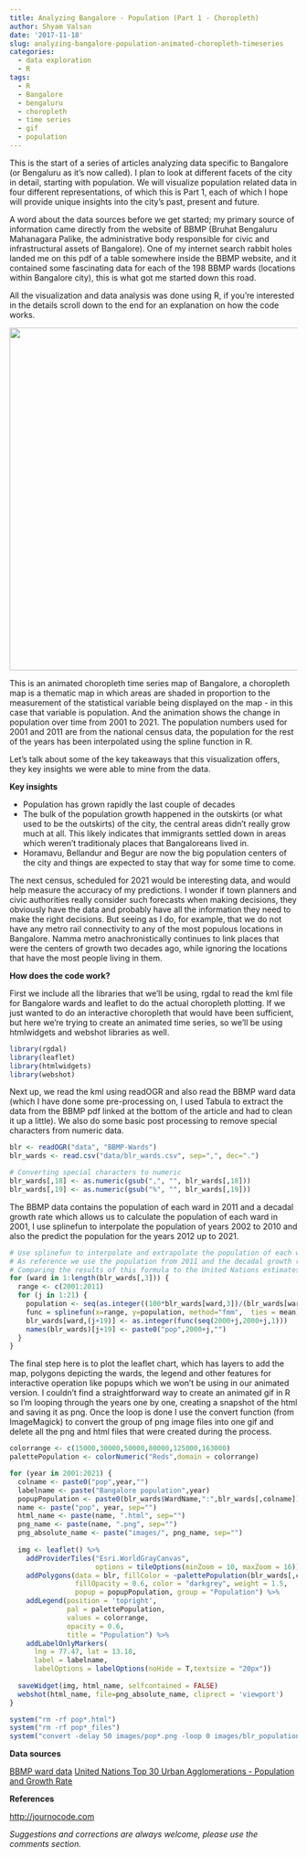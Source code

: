 ```yaml
---
title: Analyzing Bangalore - Population (Part 1 - Choropleth)
author: Shyam Valsan
date: '2017-11-18'
slug: analyzing-bangalore-population-animated-choropleth-timeseries
categories:
  - data exploration
  - R
tags:
  - R
  - Bangalore
  - bengaluru
  - choropleth
  - time series
  - gif
  - population
---
```


This is the start of a series of articles analyzing data specific to Bangalore (or Bengaluru as it's now called). I plan to look at different facets of the city in detail, starting with population. We will visualize population related data in four different representations, of which this is Part 1, each of which I hope will provide unique insights into the city's past, present and future. 

A word about the data sources before we get started; my primary source of information came directly from the website of BBMP (Bruhat Bengaluru Mahanagara Palike, the administrative body responsible for civic and infrastructural assets of Bangalore). One of my internet search rabbit holes landed me on this pdf of a table somewhere inside the BBMP website, and it contained some fascinating data for each of the 198 BBMP wards (locations within Bangalore city), this is what got me started down this road.

All the visualization and data analysis was done using R, if you're interested in the details scroll down to the end for an explanation on how the code works. 

<img src="https://i.imgur.com/9bHbXbh.gif" width="800" height="600" />

This is an animated choropleth time series map of Bangalore, a choropleth map is a thematic map in which areas are shaded in proportion to the measurement of the statistical variable being displayed on the map - in this case that variable is population. And the animation shows the change in population over time from 2001 to 2021. The population numbers used for 2001 and 2011 are from the national census data, the population for the rest of the years has been interpolated using the spline function in R.

Let's talk about some of the key takeaways that this visualization offers, they key insights we were able to mine from the data.

**Key insights**

 - Population has grown rapidly the last couple of decades
 - The bulk of the population growth happened in the outskirts (or what used to be the outskirts) of the city, the central areas didn't really grow much at all. This likely indicates that immigrants settled down in areas which weren't traditionaly places that Bangaloreans lived in.
 - Horamavu, Bellandur and Begur are now the big population centers of the city and things are expected to stay that way for some time to come. 
 
The next census, scheduled for 2021 would be interesting data, and would help measure the accuracy of my predictions. I wonder if town planners and civic authorities really consider such forecasts when making decisions, they obviously have the data and probably have all the information they need to make the right decisions. But seeing as I do, for example, that we do not have any metro rail connectivity to any of the most populous locations in Bangalore. Namma metro anachronistically continues to link places that were the centers of growth two decades ago, while ignoring the locations that have the most people living in them.

**How does the code work? **

First we include all the libraries that we'll be using, rgdal to read the kml file for Bangalore wards and leaflet to do the actual choropleth plotting. If we just wanted to do an interactive choropleth that would have been sufficient, but here we're trying to create an animated time series, so we'll be using htmlwidgets and webshot libraries as well.

```r
library(rgdal)
library(leaflet)
library(htmlwidgets)
library(webshot)
```

Next up, we read the kml using readOGR and also read the BBMP ward data (which I have done some pre-processing on, I used Tabula to extract the data from the BBMP pdf linked at the bottom of the article and had to clean it up a little). We also do some basic post processing to remove special characters from numeric data.

```r
blr <- readOGR("data", "BBMP-Wards")
blr_wards <- read.csv("data/blr_wards.csv", sep=",", dec=".")

# Converting special characters to numeric
blr_wards[,18] <- as.numeric(gsub(",", "", blr_wards[,18]))
blr_wards[,19] <- as.numeric(gsub("%", "", blr_wards[,19]))
```

The BBMP data contains the population of each ward in 2011 and a decadal growth rate which allows us to calculate the population of each ward in 2001, I use splinefun to interpolate the population of years 2002 to 2010 and also the predict the population for the years 2012 up to 2021.

```r
# Use splinefun to interpolate and extrapolate the population of each ward from 2001 to 2021 
# As reference we use the population from 2011 and the decadal growth rate of each ward from 2001-2011
# Comparing the results of this formula to the United Nations estimates show that they align very closely
for (ward in 1:length(blr_wards[,3])) {
  range <- c(2001:2011)
  for (j in 1:21) {
    population <- seq(as.integer((100*blr_wards[ward,3])/(blr_wards[ward,19] + 100)),blr_wards[ward,3], length.out=11)
    func = splinefun(x=range, y=population, method="fmm",  ties = mean)
    blr_wards[ward,(j+19)] <- as.integer(func(seq(2000+j,2000+j,1)))
    names(blr_wards)[j+19] <- paste0("pop",2000+j,"")
  }  
}
```
The final step here is to plot the leaflet chart, which has layers to add the map, polygons depicting the wards, the legend and other features for interactive operation like popups which we won't be using in our animated version. I couldn't find a straightforward way to create an animated gif in R so I'm looping through the years one by one, creating a snapshot of the html and saving it as png. Once the loop is done I use the convert function (from ImageMagick) to convert the group of png image files into one gif and delete all the png and html files that were created during the process.

```r
colorrange <- c(15000,30000,50000,80000,125000,163000)
palettePopulation <- colorNumeric("Reds",domain = colorrange)

for (year in 2001:2021) {
  colname <- paste0("pop",year,"")
  labelname <- paste("Bangalore population",year)
  popupPopulation <- paste0(blr_wards$WardName,":",blr_wards[,colname])
  name <- paste("pop", year, sep="")
  html_name <- paste(name, ".html", sep="")
  png_name <- paste(name, ".png", sep="")
  png_absolute_name <- paste("images/", png_name, sep="")
  
  img <- leaflet() %>% 
    addProviderTiles("Esri.WorldGrayCanvas", 
                     options = tileOptions(minZoom = 10, maxZoom = 16)) %>%
    addPolygons(data = blr, fillColor = ~palettePopulation(blr_wards[,colname]),
                fillOpacity = 0.6, color = "darkgrey", weight = 1.5, 
                popup = popupPopulation, group = "Population") %>%
    addLegend(position = 'topright', 
              pal = palettePopulation,
              values = colorrange,
              opacity = 0.6,    
              title = "Population") %>%
    addLabelOnlyMarkers(
      lng = 77.47, lat = 13.18,
      label = labelname,
      labelOptions = labelOptions(noHide = T,textsize = "20px"))
  
  saveWidget(img, html_name, selfcontained = FALSE)
  webshot(html_name, file=png_absolute_name, cliprect = 'viewport')
}

system("rm -rf pop*.html")
system("rm -rf pop*_files")
system("convert -delay 50 images/pop*.png -loop 0 images/blr_population.gif")
```

**Data sources**

[BBMP ward data](http://bbmp.gov.in/documents/10180/460906/BBMPR_ward_master_BBMP+Restructuring+03-08-2015.pdf/)
[United Nations Top 30 Urban Agglomerations - Population and Growth Rate](https://esa.un.org/Unpd/Wup/CD-ROM/)

**References**

[http://journocode.com](http://journocode.com/2016/01/28/your-first-choropleth-map/)

*Suggestions and corrections are always welcome, please use the comments section.*